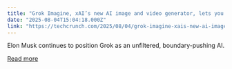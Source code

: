 ```yaml
---
title: "Grok Imagine, xAI’s new AI image and video generator, lets you make NSFW content"
date: "2025-08-04T15:04:18.000Z"
link: "https://techcrunch.com/2025/08/04/grok-imagine-xais-new-ai-image-and-video-generator-lets-you-make-nsfw-content/"
---
```


Elon Musk continues to position Grok as an unfiltered, boundary-pushing AI. 

[Read more](https://techcrunch.com/2025/08/04/grok-imagine-xais-new-ai-image-and-video-generator-lets-you-make-nsfw-content/)

